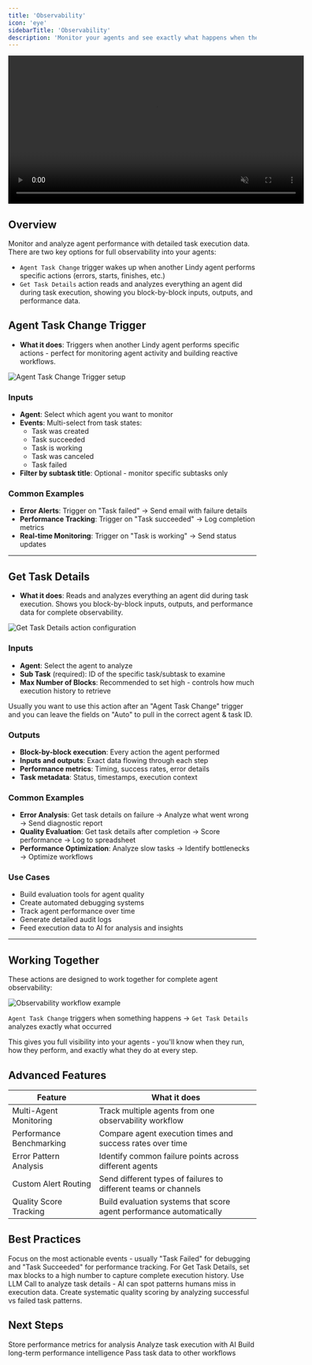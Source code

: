 ```yaml
---
title: 'Observability'
icon: 'eye'
sidebarTitle: 'Observability'
description: 'Monitor your agents and see exactly what happens when they run - perfect for debugging issues and tracking performance'
---
```


<div style={{ display: 'flex', justifyContent: 'center', margin: '2rem 0' }}>
  <div className="video-card">
    <video
      src="/lindy-brand-assets/observabilty.mp4"
      width="600"
      autoPlay
      muted
      loop
      playsInline
      style={{ display: 'block', width: '100%', borderRadius: '16px' }}
    />
  </div>
</div>

## Overview

Monitor and analyze agent performance with detailed task execution data. There are two key options for full observability into your agents:

- `Agent Task Change` trigger wakes up when another Lindy agent performs specific actions (errors, starts, finishes, etc.)
- `Get Task Details` action reads and analyzes everything an agent did during task execution, showing you block-by-block inputs, outputs, and performance data.

## Agent Task Change Trigger

- **What it does**: Triggers when another Lindy agent performs specific actions - perfect for monitoring agent activity and building reactive workflows.

<Frame>
  <img src="/lindy-brand-assets/observability-trigger.png" alt="Agent Task Change Trigger setup" />
</Frame>

### Inputs
- **Agent**: Select which agent you want to monitor
- **Events**: Multi-select from task states:
  - Task was created
  - Task succeeded
  - Task is working
  - Task was canceled
  - Task failed
- **Filter by subtask title**: Optional - monitor specific subtasks only

### Common Examples
- **Error Alerts**: Trigger on "Task failed" → Send email with failure details
- **Performance Tracking**: Trigger on "Task succeeded" → Log completion metrics
- **Real-time Monitoring**: Trigger on "Task is working" → Send status updates

---

## Get Task Details

- **What it does**: Reads and analyzes everything an agent did during task execution. Shows you block-by-block inputs, outputs, and performance data for complete observability.

<Frame>
  <img src="/lindy-brand-assets/observability-get-task-details.png" alt="Get Task Details action configuration" />
</Frame>

### Inputs
- **Agent**: Select the agent to analyze
- **Sub Task** (required): ID of the specific task/subtask to examine
- **Max Number of Blocks**: Recommended to set high - controls how much execution history to retrieve

<Tip>
Usually you want to use this action after an "Agent Task Change" trigger and you can leave the fields on "Auto" to pull in the correct agent & task ID.
</Tip>

### Outputs
- **Block-by-block execution**: Every action the agent performed
- **Inputs and outputs**: Exact data flowing through each step
- **Performance metrics**: Timing, success rates, error details
- **Task metadata**: Status, timestamps, execution context

### Common Examples
- **Error Analysis**: Get task details on failure → Analyze what went wrong → Send diagnostic report
- **Quality Evaluation**: Get task details after completion → Score performance → Log to spreadsheet
- **Performance Optimization**: Analyze slow tasks → Identify bottlenecks → Optimize workflows

### Use Cases
- Build evaluation tools for agent quality
- Create automated debugging systems
- Track agent performance over time
- Generate detailed audit logs
- Feed execution data to AI for analysis and insights

---

## Working Together

These actions are designed to work together for complete agent observability:

<Frame>
  <img src="/lindy-brand-assets/observability-together.png" alt="Observability workflow example" />
</Frame>

`Agent Task Change` triggers when something happens → `Get Task Details` analyzes exactly what occurred

This gives you full visibility into your agents - you'll know when they run, how they perform, and exactly what they do at every step.

## Advanced Features

| Feature | What it does |
|---------|--------------|
| Multi-Agent Monitoring | Track multiple agents from one observability workflow |
| Performance Benchmarking | Compare agent execution times and success rates over time |
| Error Pattern Analysis | Identify common failure points across different agents |
| Custom Alert Routing | Send different types of failures to different teams or channels |
| Quality Score Tracking | Build evaluation systems that score agent performance automatically |

## Best Practices

<AccordionGroup>
  <Accordion title="Choose the Right Events">
    Focus on the most actionable events - usually "Task Failed" for debugging and "Task Succeeded" for performance tracking.
  </Accordion>
  
  <Accordion title="Set High Block Limits">
    For Get Task Details, set max blocks to a high number to capture complete execution history.
  </Accordion>
  
  <Accordion title="Feed Data to AI">
    Use LLM Call to analyze task details - AI can spot patterns humans miss in execution data.
  </Accordion>
  
  <Accordion title="Build Evaluation Tools">
    Create systematic quality scoring by analyzing successful vs failed task patterns.
  </Accordion>
</AccordionGroup>

## Next Steps

<CardGroup cols={2}>
  <Card title="Set Variables" href="/skills/lindy-utilities/set-variables" icon="memory">
    Store performance metrics for analysis
  </Card>
  <Card title="LLM Call" href="/skills/lindy-utilities/llm-call" icon="robot">
    Analyze task execution with AI
  </Card>
  <Card title="Memories" href="/skills/lindy-utilities/memories" icon="brain">
    Build long-term performance intelligence
  </Card>
  <Card title="Context" href="/skills/lindy-utilities/context" icon="list">
    Pass task data to other workflows
  </Card>
</CardGroup> 